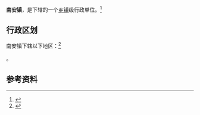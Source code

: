 {{中国乡级行政区|14/11/21/103/000}}

'''南安镇'''，是{{PRC admin/fullname|14/11/21/103/000|3}}下辖的一个[[乡镇|乡镇]]级行政单位。<ref>{{PRC admin/ref sgc|{{PRC admin/parent|14/11/21/103/000}}}}</ref>

== 行政区划 ==

南安镇下辖以下地区：<ref>{{PRC admin/ref sgc|14/11/21/103/000}}</ref>

{{PRC admin/children|14/11/21/103/000}}。

== 参考资料 ==

{{reflist}}

{{行政区划小作品}}
{{PRC admin/navcat|14/11/21/103/000}}